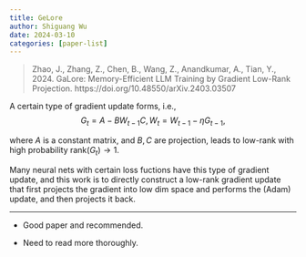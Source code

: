 ```yaml
---
title: GeLore
author: Shiguang Wu
date: 2024-03-10
categories: [paper-list]
---
```


> Zhao, J., Zhang, Z., Chen, B., Wang, Z., Anandkumar, A., Tian, Y., 2024. GaLore: Memory-Efficient LLM Training by Gradient Low-Rank Projection. https://doi.org/10.48550/arXiv.2403.03507

A certain type of gradient update forms, i.e., 
$$
G_t=A-BW_{t-1}C, W_t=W_{t-1}-\eta G_{t-1},
$$

where $A$ is a constant matrix, and $B,C$ are projection, leads to low-rank with high probability $\mathrm{rank}(G_t)\rightarrow 1$.

Many neural nets with certain loss fuctions have this type of gradient update, and this work is to directly construct a low-rank gradient update that first projects the gradient into low dim space and performs the (Adam) update, and then projects it back.

---

- Good paper and recommended.

- Need to read more thoroughly.